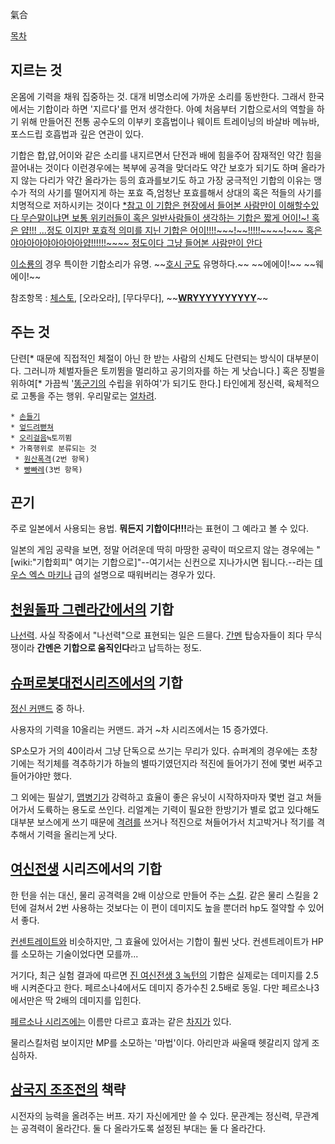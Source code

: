 氣合

[[목차]]
== 지르는 것 ==
온몸에 기력을 채워 집중하는 것. 대개 비명소리에 가까운 소리를 동반한다. 그래서 한국에서는 기합이라 하면 '지르다'를 먼저 생각한다. 아예 처음부터 기합으로서의 역할을 하기 위해 만들어진 전통 공수도의 이부키 호흡법이나 웨이트 트레이닝의 바살바 메뉴바, 포스드립 호흡법과 깊은 연관이 있다.

기합은 합,얍,어이와 같은 소리를 내지르면서 단전과 배에 힘을주어 잠재적인 약간 힘을 끌어내는 것이다
이런경우에는 복부에 공격을 맞더라도 약간 보호가 되기도 하며 올라가지 않는 다리가 약간 올라가는 등의 효과를보기도 하고 가장 궁극적인 기합의 이유는 맹수가 적의 사기를 떨어지게 하는 포효 즉,엄청난 포효를해서 상대의 혹은 적들의 사기를 치명적으로 저하시키는 것이다
[[*참고 이 기합은 현장에서 들어본 사람만이 이해할수있다 무슨말이냐면 보통 위키러들이 혹은 일반사람들이 생각하는 기합은 짧게 어이!~! 혹은 얍!!! ...정도 이지만 포효적 의미를 지닌 기합은 어이!!!!~~~!~~!!!!!~~~~!~~~ 혹은 야아아아야아아아아얍!!!!!!~~~~ 정도이다 그냥 들어본 사람만이 안다 ]]

[[이소룡]]의 경우 특이한 기합소리가 유명.
~~[[호시 군]]도 유명하다.~~ ~~에에이!~~ ~~웨에이!~~

참조항목 : [[체스토]], [오라오라], [무다무다], ~~'''[[WRYYYYYYYYYY]]'''~~ 

== 주는 것 ==
단련[* 때문에 직접적인 체절이 아닌 한 받는 사람의 신체도 단련되는 방식이 대부분이다. 그러니까 체벌자들은 토끼뜀을 멀리하고 공기의자를 하는 게 낫습니다.] 혹은 징벌을 위하여[* 가끔씩 '[[똥군기]]의 수립을 위하여'가 되기도 한다.] 타인에게 정신력, 육체적으로 고통을 주는 행위. 우리말로는 [[얼차려]].

 * [[손들기]]
 * [[엎드려뻗쳐]]
 * [[오리걸음]]≒토끼뜀
 * 가혹행위로 분류되는 것
  * [[원산폭격]](2번 항목)
  * [[빵빠레]](3번 항목)
== 끈기 ==
주로 일본에서 사용되는 용법. '''뭐든지 기합이다!!!'''라는 표현이 그 예라고 볼 수 있다.

일본의 게임 공략을 보면, 정말 어려운데 딱히 마땅한 공략이 떠오르지 않는 경우에는 "[wiki:"기합회피" 여기는 기합으로]"--여기서는 신컨으로 지나가시면 됩니다.--라는 [[데우스 엑스 마키나]] 급의 설명으로 때워버리는 경우가 있다.


== [[천원돌파 그렌라간]]에서의 기합 ==
[[나선력]].
사실 작중에서 "나선력"으로 표현되는 일은 드믈다.
[[간멘]] 탑승자들이 죄다 무식쟁이라 '''간멘은 기합으로 움직인다'''라고 납득하는 정도.

== [[슈퍼로봇대전]]시리즈에서의 기합 ==
[[정신 커맨드]] 중 하나.

사용자의 기력을 10올리는 커맨드. 과거 ~차 시리즈에서는 15 증가였다.

SP소모가 거의 40이라서 그냥 단독으로 쓰기는 무리가 있다. 슈퍼계의 경우에는 초창기에는 적기체를 격추하기가 하늘의 별따기였던지라 적진에 들어가기 전에 몇번 써주고 들어가야만 했다. 

그 외에는 필살기, [[맵병기]]가 강력하고 효율이 좋은 유닛이 시작하자마자 몇번 걸고 쳐들어가서 도륙하는 용도로 쓰인다. 리얼계는 기력이 필요한 한방기가 별로 없고 있다해도 대부분 보스에게 쓰기 때문에 [[격려]]를 쓰거나 적진으로 쳐들어가서 치고박거나 적기를 격추해서 기력을 올리는게 낫다. 

== [[여신전생]] 시리즈에서의 기합 ==
한 턴을 쉬는 대신, 물리 공격력을 2배 이상으로 만들어 주는 [[스킬]]. 같은 물리 스킬을 2턴에 걸쳐서 2번 사용하는 것보다는 이 편이 데미지도 높을 뿐더러 hp도 절약할 수 있어서 좋다.

[[컨센트레이트]]와 비슷하지만, 그 효율에 있어서는 기합이 훨씬 낫다. 컨센트레이트가 HP를 소모하는 기술이었다면 모를까...

거기다, 최근 실험 결과에 따르면 [[진 여신전생 3 녹턴]]의 기합은 실제로는 데미지를 2.5배 시켜준다고 한다. 페르소나4에서도 데미지 증가수친 2.5배로 동일. 다만 페르소나3에서만은 딱 2배의 데미지를 입힌다.

[[페르소나 시리즈]]에는 이름만 다르고 효과는 같은 [[차지]]가 있다.

물리스킬처럼 보이지만 MP를 소모하는 '마법'이다. 아리만과 싸울때 헷갈리지 않게 조심하자.

== [[삼국지 조조전]]의 책략 ==
시전자의 능력을 올려주는 버프. 자기 자신에게만 쓸 수 있다. 문관계는 정신력, 무관계는 공격력이 올라간다. 둘 다 올라가도록 설정된 부대는 둘 다 올라간다.
